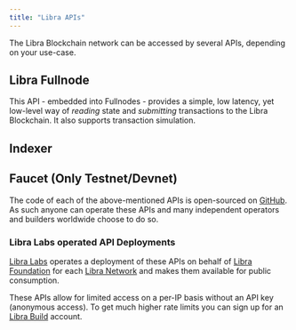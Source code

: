 ```yaml
---
title: "Libra APIs"
---
```



The Libra Blockchain network can be accessed by several APIs, depending on your use-case.

## Libra Fullnode

This API - embedded into Fullnodes - provides a simple, low latency, yet low-level way of _reading_ state and
_submitting_ transactions to the Libra Blockchain. It also supports transaction simulation.

<CardGrid>
  <LinkCard href="/build/apis/fullnode-rest-api?network=mainnet" title="Libra Fullnode REST API (Mainnet)" description="Mainnet API playground for Libra Fullnode REST API" />

  <LinkCard href="/build/apis/fullnode-rest-api?network=testnet" title="Libra Fullnode REST API (Testnet)" description="Testnet API playground for Libra Fullnode REST API" />

  <LinkCard href="/build/apis/fullnode-rest-api?network=devnet" title="Libra Fullnode REST API (Devnet)" description="Devnet API playground for Libra Fullnode REST API" />
</CardGrid>

## Indexer

<CardGrid>
  <LinkCard
    href="/build/indexer"
    title="Indexer GraphQL API"
    description="This GraphQL API offers a high-level, opinionated GraphQL interface to read state from the Libra Blockchain.
It's ideal for interacting with NFTs, Libra Objects, or custom Move contracts.
Learn more about the Indexer-powered GraphQL API here."
  />

  <LinkCard
    href="/build/indexer/txn-stream"
    title="Transaction Stream API"
    description="This GRPC API streams historical and real-time transaction data to an indexing processor.
It's used by Libra Core Indexing and can also support custom app-specific indexing processors
for real-time blockchain data processing. Learn more here."
  />
</CardGrid>

## Faucet (Only Testnet/Devnet)

<CardGrid>
  <LinkCard
    href="/build/apis/faucet-api"
    title="Faucet API"
    description="This API provides the ability to receive test tokens on devnet. Its primary purpose is the development
and testing of applications and Move contracts before deploying them to mainnet. On testnet you can mint at the mint page."
  />
</CardGrid>

The code of each of the above-mentioned APIs is open-sourced on [GitHub](https://github.com/libra2org/libra2-core). As
such anyone can operate these APIs and many independent operators and builders worldwide choose to do so.

### Libra Labs operated API Deployments

[Libra Labs](https://aptoslabs.com) operates a deployment of these APIs on behalf of [Libra Foundation](https://aptosfoundation.org/)
for each [Libra Network](/network/nodes/networks) and makes them available for public consumption.

These APIs allow for limited access on a per-IP basis without an API key (anonymous access). To get much higher rate limits you can sign up for an [Libra Build](https://build.aptoslabs.com/) account.
